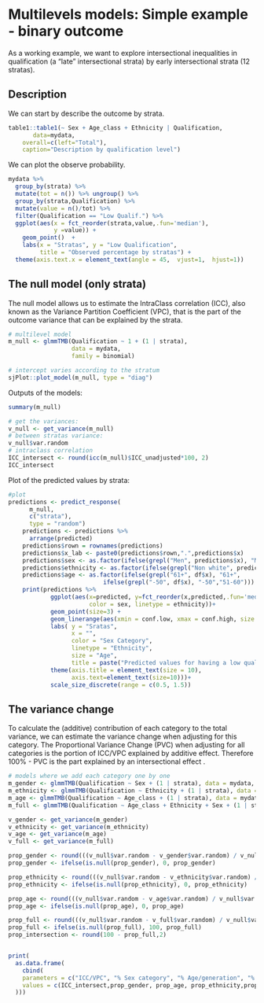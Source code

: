 # Multilevels models: Simple example - binary outcome

As a working example, we want to explore intersectional inequalities in qualification (a "late" intersectional strata) by early intersectional strata (12 stratas).


## Description

We can start by describe the outcome by strata.

```r

table1::table1(~ Sex + Age_class + Ethnicity | Qualification,
       data=mydata,
    overall=c(left="Total"),
    caption="Description by qualification level")

```

We can plot the observe probability.

```r

mydata %>% 
  group_by(strata) %>% 
  mutate(tot = n()) %>% ungroup() %>% 
  group_by(strata,Qualification) %>% 
  mutate(value = n()/tot) %>% 
  filter(Qualification == "Low Qualif.") %>% 
  ggplot(aes(x = fct_reorder(strata,value,.fun='median'),
             y =value)) +
    geom_point()  +
    labs(x = "Stratas", y = "Low Qualification",
         title = "Observed percentage by stratas") +
  theme(axis.text.x = element_text(angle = 45,  vjust=1,  hjust=1))

```


## The null model (only strata) 

The null model allows us to estimate the IntraClass correlation (ICC), also known as the Variance Partition Coefficient (VPC), that is the part of the outcome variance that can be explained by the strata.


```r

# multilevel model
m_null <- glmmTMB(Qualification ~ 1 + (1 | strata),
                  data = mydata,
                  family = binomial)

# intercept varies according to the stratum
sjPlot::plot_model(m_null, type = "diag")

```

Outputs of the models: 
```r
summary(m_null)

# get the variances:
v_null <- get_variance(m_null)
# between stratas variance:
v_null$var.random
# intraclass correlation 
ICC_intersect <- round(icc(m_null)$ICC_unadjusted*100, 2)
ICC_intersect

```

Plot of the predicted values by strata:

```r
#plot
predictions <- predict_response(
      m_null,
      c("strata"),
      type = "random") 
    predictions <- predictions %>% 
      arrange(predicted) 
    predictions$rown = rownames(predictions)
    predictions$x_lab <- paste0(predictions$rown,".",predictions$x)
    predictions$sex <- as.factor(ifelse(grepl("Men", predictions$x), "Men", "Women"))
    predictions$ethnicity <- as.factor(ifelse(grepl("Non white", predictions$x), "Non white", "White"))
    predictions$age <- as.factor(ifelse(grepl("61+", df$x), "61+",
                           ifelse(grepl("-50", df$x), "-50","51-60")))
    print(predictions %>% 
            ggplot(aes(x=predicted, y=fct_reorder(x,predicted,.fun='median'),
                       color = sex, linetype = ethnicity))+
            geom_point(size=3) +
            geom_linerange(aes(xmin = conf.low, xmax = conf.high, size = age))+
            labs( y = "Sratas", 
                  x = "",
                  color = "Sex Category",
                  linetype = "Ethnicity",
                  size = "Age",
                  title = paste("Predicted values for having a low qualification"))+
            theme(axis.title = element_text(size = 10),
                  axis.text=element_text(size=10)))+ 
            scale_size_discrete(range = c(0.5, 1.5))

```


## The variance change 

To calculate the (additive) contribution of each category to the total variance, we can estimate the variance change when adjusting for this category. The Proportional Variance Change (PVC) when adjusting for all categories is the portion of ICC/VPC explained by additive effect. Therefore 100% - PVC is the part explained by an intersectional effect .


```r

# models where we add each category one by one
m_gender <- glmmTMB(Qualification ~ Sex + (1 | strata), data = mydata, family=binomial)
m_ethnicity <- glmmTMB(Qualification ~ Ethnicity + (1 | strata), data = mydata, family=binomial)
m_age <- glmmTMB(Qualification ~ Age_class + (1 | strata), data = mydata, family=binomial)
m_full <- glmmTMB(Qualification ~ Age_class + Ethnicity + Sex + (1 | strata), data = mydata, family=binomial)

v_gender <- get_variance(m_gender)
v_ethnicity <- get_variance(m_ethnicity)
v_age <- get_variance(m_age)
v_full <- get_variance(m_full)

prop_gender <- round(((v_null$var.random - v_gender$var.random) / v_null$var.random)*100,2)
prop_gender <- ifelse(is.null(prop_gender), 0, prop_gender)

prop_ethnicity <- round(((v_null$var.random - v_ethnicity$var.random) / v_null$var.random)*100,2)
prop_ethnicity <- ifelse(is.null(prop_ethnicity), 0, prop_ethnicity)

prop_age <- round(((v_null$var.random - v_age$var.random) / v_null$var.random)*100,2)
prop_age <- ifelse(is.null(prop_age), 0, prop_age)

prop_full <- round(((v_null$var.random - v_full$var.random) / v_null$var.random)*100,2)
prop_full <- ifelse(is.null(prop_full), 100, prop_full)
prop_intersection <- round(100 - prop_full,2)


print(
  as.data.frame(
    cbind(
    parameters = c("ICC/VPC", "% Sex category", "% Age/generation", "% Ethnicity", "%Intersection"),
    values = c(ICC_intersect,prop_gender, prop_age, prop_ethnicity,prop_intersection )
  )))

```



